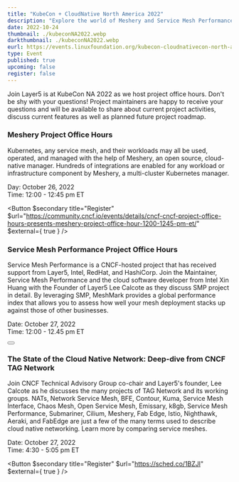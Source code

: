 ```yaml
---
title: "KubeCon + CloudNative North America 2022"
description: "Explore the world of Meshery and Service Mesh Performance at the upcoming CNCF Project Office Hours."
date: 2022-10-24
thumbnail: ./kubeconNA2022.webp
darkthumbnail: ./kubeconNA2022.webp
eurl: https://events.linuxfoundation.org/kubecon-cloudnativecon-north-america/
type: Event
published: true
upcoming: false
register: false
---
```



<EventWrapper>

Join <Link to="/blog/events/layer5-at-kubecon-cloudnativecon-north-america">Layer5 is at KubeCon NA 2022</Link> as we host project office hours. Don't be shy with your questions! Project maintainers are happy to receive your questions and will be available to share about current project activities, discuss current features as well as planned future project roadmap.

### Meshery Project Office Hours
  
<p> Kubernetes, any service mesh, and their workloads may all be used, operated, and managed with the help of Meshery, an open source, cloud-native manager. Hundreds of integrations are enabled for any workload or infrastructure component by Meshery, a multi-cluster Kubernetes manager. </p>

<div className="flex-row">
  <p>
    Day: October 26, 2022 <br />
    Time: 12:00 - 12:45 pm ET
  </p>

  <Button $secondary title="Register" $url="https://community.cncf.io/events/details/cncf-cncf-project-office-hours-presents-meshery-project-office-hour-1200-1245-pm-et/" $external={ true } />
</div>

### Service Mesh Performance Project Office Hours
  
<p>
  Service Mesh Performance is a CNCF-hosted project that has received support from Layer5, Intel, RedHat, and HashiCorp. Join the Maintainer, Service Mesh Performance and the cloud software developer from Intel <Link to="/community/members/xin-huang">Xin Huang</Link> with the Founder of Layer5 <Link to="/community/members/lee-calcote">Lee Calcote</Link> as they discuss SMP project in detail. By leveraging SMP, MeshMark provides a global performance index that allows you to assess how well your mesh deployment stacks up against those of other businesses. 
</p>
<div className="flex-row">
  <p>
    Date: October 27, 2022<br/>  
    Time: 12:00 - 12.45 pm ET
  </p>
  <Button $secondary title="Register" $url="https://community.cncf.io/events/details/cncf-cncf-project-office-hours-presents-service-mesh-performance-project-office-hour-1200-1245-pm-et/" $external={ true } />
</div>

### The State of the Cloud Native Network: Deep-dive from CNCF TAG Network

<p>
  Join CNCF Technical Advisory Group co-chair and Layer5's founder, <Link to="/community/members/lee-calcote">Lee Calcote</Link> as he discusses the many projects of TAG Network and its working groups. NATs, Network Service Mesh, BFE, Contour, Kuma, Service Mesh Interface, Chaos Mesh, Open Service Mesh, Emissary, k8gb, Service Mesh Performance, Submariner, Cilium, Meshery, Fab Edge, Istio, Nighthawk, Aeraki, and FabEdge are just a few of the many terms used to describe cloud native networking. Learn more by <Link to="/service-mesh-landscape">comparing service meshes</Link>.
</p>

<div className="flex-row">
  <p>
    Date: October 27, 2022<br />
    Time: 4:30 - 5:05 pm ET
  </p>

  <Button $secondary title="Register" $url="https://sched.co/1BZJl" $external={ true } />
</div>

</EventWrapper>
